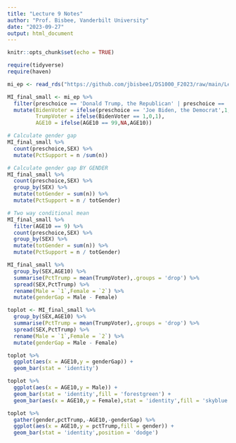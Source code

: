 ```yaml
---
title: "Lecture 9 Notes"
author: "Prof. Bisbee, Vanderbilt University"
date: "2023-09-27"
output: html_document
---
```


```r
knitr::opts_chunk$set(echo = TRUE)
```

```r
require(tidyverse)
require(haven)

mi_ep <- read_rds("https://github.com/jbisbee1/DS1000_F2023/raw/main/Lectures/4_Uni_Multivariate/data/MI2020_ExitPoll_small.rds")

MI_final_small <- mi_ep %>%
  filter(preschoice == 'Donald Trump, the Republican' | preschoice == 'Joe Biden, the Democrat') %>%
  mutate(BidenVoter = ifelse(preschoice == 'Joe Biden, the Democrat',1,0),
         TrumpVoter = ifelse(BidenVoter == 1,0,1),
         AGE10 = ifelse(AGE10 == 99,NA,AGE10))

# Calculate gender gap
MI_final_small %>%
  count(preschoice,SEX) %>%
  mutate(PctSupport = n /sum(n))

# Calculate gender gap BY GENDER
MI_final_small %>%
  count(preschoice,SEX) %>%
  group_by(SEX) %>%
  mutate(totGender = sum(n)) %>%
  mutate(PctSupport = n / totGender)

# Two way conditional mean
MI_final_small %>%
  filter(AGE10 == 9) %>%
  count(preschoice,SEX) %>%
  group_by(SEX) %>%
  mutate(totGender = sum(n)) %>%
  mutate(PctSupport = n / totGender)

MI_final_small %>%
  group_by(SEX,AGE10) %>%
  summarise(PctTrump = mean(TrumpVoter),.groups = 'drop') %>%
  spread(SEX,PctTrump) %>%
  rename(Male = `1`,Female = `2`) %>%
  mutate(genderGap = Male - Female)

toplot <- MI_final_small %>%
  group_by(SEX,AGE10) %>%
  summarise(PctTrump = mean(TrumpVoter),.groups = 'drop') %>%
  spread(SEX,PctTrump) %>%
  rename(Male = `1`,Female = `2`) %>%
  mutate(genderGap = Male - Female)

toplot %>%
  ggplot(aes(x = AGE10,y = genderGap)) + 
  geom_bar(stat = 'identity')

toplot %>%
  ggplot(aes(x = AGE10,y = Male)) + 
  geom_bar(stat = 'identity',fill = 'forestgreen') + 
  geom_bar(aes(x = AGE10,y = Female),stat = 'identity',fill = 'skyblue')

toplot %>%
  gather(gender,pctTrump,-AGE10,-genderGap) %>%
  ggplot(aes(x = AGE10,y = pctTrump,fill = gender)) + 
  geom_bar(stat = 'identity',position = 'dodge')

```